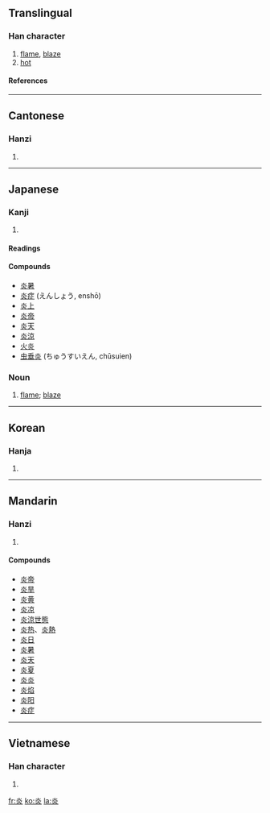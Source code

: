 ==Translingual==
===Han character===
{{Han char|rn=86|rad=火|as=04|sn=8|four=9080<sub>9</sub>|canj=火火 (FF)}}
# [[flame]], [[blaze]]
# [[hot]]
====References====
{{Han ref|kx=0667.130|dkj=18910|dj=1076.210|hdz=32193.060|uh=708E|ud=28814|bh=AAA2|bd=43682}}

----
==Cantonese==
===Hanzi===
{{yue-hanzi|jyut=|y=yim4}}
# {{defn|Cantonese}}

----
== Japanese ==
===Kanji===
{{ja-kanji|grade=|rs=火04}}
# {{defn|Japanese}} 
====Readings====
{{ja-readings|on=[[えん]] (en), [[たん]] (tan)|kun=[[ほのお]] (honō), [[もえる]] (moeru)}}

====Compounds====
*[[炎暑]]
*[[炎症]] (えんしょう, enshō)
*[[炎上]]
*[[炎帝]]
*[[炎天]]
*[[炎涼]]
*[[火炎]]
*[[虫垂炎]] (ちゅうすいえん, chūsuien)

===Noun===
{{ja-noun|k|hira=ほのお|rom=honō}}
# [[flame]]; [[blaze]]

----
==Korean==
===Hanja===
{{ko-hanja|hangeul=[[염]]|eumhun=|rv=yeom|mr=yŏm|y=yem}}
# {{defn|Korean}}

----
==Mandarin==
===Hanzi===
{{cmn-hanzi|pin=[[yán]] (yan2)|wg=yen<sup>2</sup>}}
# {{defn|Mandarin :)}}

====Compounds====
*[[炎帝]]
*[[炎旱]]
*[[炎黄]]
*[[炎凉]]
*[[炎涼世態]]
*[[炎热]]、[[炎熱]]
*[[炎日]]
*[[炎暑]]
*[[炎天]]
*[[炎夏]]
*[[炎炎]]
*[[炎焰]]
*[[炎阳]]
*[[炎症]]

----

==Vietnamese==
===Han character===
{{vi-hantu|viêm}}
# {{defn|Vietnamese}}

[[fr:炎]]
[[ko:炎]]
[[la:炎]]